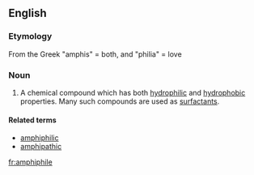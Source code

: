 ==English==
{{wikipedia}}
===Etymology===
From the Greek "amphis" = both, and "philia" = love
===Noun===
{{en-noun}}

# {{chemistry}} A chemical compound which has both [[hydrophilic]] and [[hydrophobic]] properties. Many such compounds are used as [[surfactant]]s.

====Related terms====
* [[amphiphilic]]
* [[amphipathic]]

[[fr:amphiphile]]